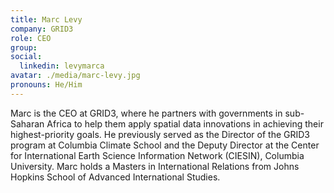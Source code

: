 ```yaml
---
title: Marc Levy
company: GRID3
role: CEO
group:
social:
  linkedin: levymarca
avatar: ./media/marc-levy.jpg
pronouns: He/Him
---
```

Marc is the CEO at GRID3, where he partners with governments in sub-Saharan Africa to help them apply spatial data innovations in achieving their highest-priority goals. He previously served as the Director of the GRID3 program at Columbia Climate School and the Deputy Director at the Center for International Earth Science Information Network (CIESIN), Columbia University. Marc holds a Masters in International Relations from Johns Hopkins School of Advanced International Studies.